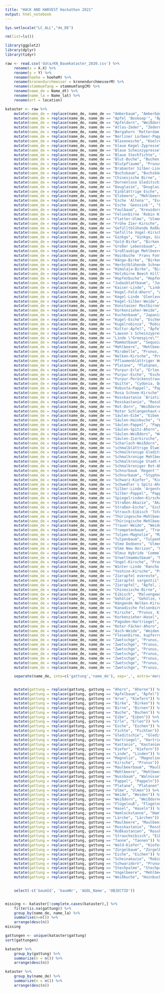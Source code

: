 ```yaml
---
title: "HACK AND HARVEST Hackathon 2021"
output: html_notebook
---
```


```r
Sys.setlocale("LC_ALL","de_DE")
```

```r
rm(list=ls())
```

```r
library(ggplot2)
library(dplyr)
library(tidyr)
```

```r
raw <- read.csv('data/KN_Baumkataster_2020.csv') %>%
    rename(x = X.X) %>%
    rename(y = Y) %>%
    rename(hoehe = hoeheM) %>%
    rename(kronendurchmesser = kronendurchmesserM) %>%
    rename(stammumfang = stammumfangCM) %>%
    rename(name_de = Name_dt) %>%
    rename(name_la = Name_lat) %>%
    rename(ort = location)
```

```r
kataster <- raw %>%
    mutate(name_de = replace(name_de, name_de == "Amberbaum", "Amberbäume, Amberbaum")) %>%
    mutate(name_de = replace(name_de, name_de == "Apfel 'Boskoop'", "Äpfel, Apfel, 'Boskoop")) %>%
    mutate(name_de = replace(name_de, name_de == "Apfeldorn", "Weißdorne, Apfeldorn")) %>%
    mutate(name_de = replace(name_de, name_de == "Atlas-Zeder", "Zedern, Atlas-Zeder")) %>%    
    mutate(name_de = replace(name_de, name_de == "Bergahorn 'Rotterdam'", "Ahorne, Bergahorn 'Rotterdam'")) %>%
    mutate(name_de = replace(name_de, name_de == "Berliner Lorbeer-Pappel", "Pappeln, Berliner Lorbeerpappel")) %>%
    mutate(name_de = replace(name_de, name_de == "Blasenesche", "Koelreuteria, Blasenesche")) %>%
    mutate(name_de = replace(name_de, name_de == "blaue Kegel-Zypresse", "Zypressen, Blaue Kegelzypresse")) %>%
    mutate(name_de = replace(name_de, name_de == "Blaue Scheinzypresse", "Scheinzypressen, Blaue Scheinzypresse")) %>%    
    mutate(name_de = replace(name_de, name_de == "Blaue Stechfichte", "Fichten, Stech-Fichte ''Glauca'")) %>%    
    mutate(name_de = replace(name_de, name_de == "Blut-Buche", "Buchen, Blutbuche")) %>%
    mutate(name_de = replace(name_de, name_de == "Blutpflaume", "Prunus, Blutpflaume")) %>%
    mutate(name_de = replace(name_de, name_de == "Brabanter Silber-Linde", "Linden, Silberlinde 'Brabant'")) %>%
    mutate(name_de = replace(name_de, name_de == "Buchsbaum", "Buchsbäume, Buchsbaum")) %>%    
    mutate(name_de = replace(name_de, name_de == "Chinesische Birne", "Birnen, Chinesische Birne")) %>%
    mutate(name_de = replace(name_de, name_de == "Dornenlose Gleditschie", "Gleditschien, Dornenlose Gleditschie")) %>%
    mutate(name_de = replace(name_de, name_de == "Douglasie", "Douglasien, Douglasie")) %>%
    mutate(name_de = replace(name_de, name_de == "Einblättrige Esche", "Eschen, Einblättrige Esche")) %>%
    mutate(name_de = replace(name_de, name_de == "Elsbeere", "Mehlbeeren, Elsbeere")) %>%
    mutate(name_de = replace(name_de, name_de == "Esche 'Altena'", "Eschen, Esche 'Altena'")) %>%
    mutate(name_de = replace(name_de, name_de == "Esche 'Geessink'", "Eschen, Esche 'Geessink'")) %>%
    mutate(name_de = replace(name_de, name_de == "Faulbaum", "Kreuzdorn, Faulbaum")) %>%
    mutate(name_de = replace(name_de, name_de == "Felsenbirne 'Robin Hill'", "Felsenbirnen, Felsenbirne 'Robin Hill'")) %>%    
    mutate(name_de = replace(name_de, name_de == "Flatter-Ulme", "Ulmen, Flatterulme")) %>%
    mutate(name_de = replace(name_de, name_de == "Frühe Zier-Kirsche", "Prunus, Frühe Zierkirsche")) %>%
    mutate(name_de = replace(name_de, name_de == "Gefülltblühende Roßkastanie", "Roßkastanien, Gefülltblühende Roßkastanie")) %>%
    mutate(name_de = replace(name_de, name_de == "Gefüllte Vogel-Kirsche", "Prunus, Gefüllte Vogelkirsche")) %>%
    mutate(name_de = replace(name_de, name_de == "Ginkgo", "Ginkgo, Ginkgo")) %>%
    mutate(name_de = replace(name_de, name_de == "Gold-Birke", "Birken, Gold-Birke")) %>%
    mutate(name_de = replace(name_de, name_de == "Großer Lebensbaum", "Lebensbäume, Großer Lebensbaum")) %>%
    mutate(name_de = replace(name_de, name_de == "Großlaubige Mehlbeere", "Mehlbeeren, Großlaubige Mehlbeere")) %>%
    mutate(name_de = replace(name_de, name_de == "Hainbuche 'Frans Fontaine'", "Hainbuchen, Hainbuche 'Frans Fontaine'")) %>%
    mutate(name_de = replace(name_de, name_de == "Hänge-Birke", "Birken, Hänge-Birke")) %>%
    mutate(name_de = replace(name_de, name_de == "Herbstblühende Schnee-Kirsche", "Prunus, Winterkirsche")) %>%
    mutate(name_de = replace(name_de, name_de == "Himalaja-Birke", "Birken, Himalaja-Birke")) %>%    
    mutate(name_de = replace(name_de, name_de == "Holzbirne Beech Hill", "Birnen, Holzbirne 'Beech Hill'")) %>%    
    mutate(name_de = replace(name_de, name_de == "Hopfenbuche", "Hopfenbuchen, Hopfenbuche")) %>%    
    mutate(name_de = replace(name_de, name_de == "Judasblattbaum", "Judasblattbäume, Judasbaum")) %>%    
    mutate(name_de = replace(name_de, name_de == "Kaiser-Linde", "Linden, Kaiser-Linde")) %>%
    mutate(name_de = replace(name_de, name_de == "Kegel-Feld-Ahorn", "Ahorne, Kegel-Feldahorn")) %>%
    mutate(name_de = replace(name_de, name_de == "Kegel-Linde 'Glenleven'", "Linden, Kegel-Linde 'Glenleven'")) %>%
    mutate(name_de = replace(name_de, name_de == "Kegel-Silber-Weide", "Weiden, Silber-Weide 'Liempde'")) %>%
    mutate(name_de = replace(name_de, name_de == "Konstanzer Mostbirne", "Birnen, Konstanzer Mostbirne")) %>%
    mutate(name_de = replace(name_de, name_de == "Korkenzieher-Weide", "Weiden, Korkenzieher-Weide")) %>%
    mutate(name_de = replace(name_de, name_de == "Kuchenbaum", "Japanischer Kuchenbäume, Japanischer Kuchenbaum")) %>%
    mutate(name_de = replace(name_de, name_de == "Kugel-Esche", "Eschen, Kugel-Esche")) %>%
    mutate(name_de = replace(name_de, name_de == "Kugelrobinie", "Robinien, Kugel-Robinie")) %>%
    mutate(name_de = replace(name_de, name_de == "Kultur-Apfel", "Äpfel, Kultur-Apfel")) %>%
    mutate(name_de = replace(name_de, name_de == "Lawson´s Scheinzypresse", "Scheinzypressen, Scheinzypresse 'Lawson'")) %>%
    mutate(name_de = replace(name_de, name_de == "Linde \"Greespire\"", "Linden, Winterlinde 'Greenspire'")) %>%
    mutate(name_de = replace(name_de, name_de == "Mammutbaum", "Sequoiadendron, Riesenmammutbaum")) %>%
    mutate(name_de = replace(name_de, name_de == "Mehlbeere", "Mehlbeeren, Mehlbeere")) %>%
    mutate(name_de = replace(name_de, name_de == "Mirabelle", "Prunus, Mirabelle")) %>%
    mutate(name_de = replace(name_de, name_de == "Nelken-Kirsche", "Prunus, Japanische Nelkenkirsche")) %>%
    mutate(name_de = replace(name_de, name_de == "Pflaumenblättriger Weißdorn", "Weißdorne, Pflaumenblättriger Weißdorn")) %>%    
    mutate(name_de = replace(name_de, name_de == "Platane", "Platanen, Platane")) %>%
    mutate(name_de = replace(name_de, name_de == "Purpur-Erle", "Erlen, Purpur-Erle")) %>%
    mutate(name_de = replace(name_de, name_de == "Purpur-Esche", "Eschen, Purpur-Esche")) %>%
    mutate(name_de = replace(name_de, name_de == "Purpur-Perückenstrauch", "Perückensträucher, Purpur-Perückenstrauch")) %>%    
    mutate(name_de = replace(name_de, name_de == "Quitte", "Cydonia, Quitte")) %>%    
    mutate(name_de = replace(name_de, name_de == "Robusta-Pappel", "Pappeln, Kanadische Pappel 'Robusta'")) %>%
    mutate(name_de = replace(name_de, name_de == "Rosa Schnee-Kirsche", "Prunus, Frühlingskirsche")) %>%
    mutate(name_de = replace(name_de, name_de == "Rosskastanie `Briotii`", "Rosskastanien, Rosskastanie `Briotii`")) %>%
    mutate(name_de = replace(name_de, name_de == "Rosskastanie", "Rosskastanien, Rosskastanie")) %>%
    mutate(name_de = replace(name_de, name_de == "Rot-Dorn", "Weißdorne, Echter Rotdorn")) %>%
    mutate(name_de = replace(name_de, name_de == "Roter Schlangenhaut-Ahorn", "Ahorne, Roter Schlangenhaut-Ahorn")) %>%    
    mutate(name_de = replace(name_de, name_de == "Säulen-Eibe", "Eiben, Säulen-Eibe")) %>%
    mutate(name_de = replace(name_de, name_de == "Säulen-Hainbuche", "Hainbuchen, Säulenhainbuche")) %>%
    mutate(name_de = replace(name_de, name_de == "Säulen-Pappel", "Pappeln, Säulenpappel")) %>%
    mutate(name_de = replace(name_de, name_de == "Säulen-Spitz-Ahorn", "Ahorne, Säulen-Spitzahorn")) %>%
    mutate(name_de = replace(name_de, name_de == "Säulen-Weißdorn", "Weißdorne, Säulen-Weißdorn")) %>%
    mutate(name_de = replace(name_de, name_de == "Säulen-Zierkirsche", "Prunus, Japanische Blütenkirsche 'Amanogawa'")) %>%    
    mutate(name_de = replace(name_de, name_de == "Scharlach-Weißdorn", "Weißdorne, Scharlach-Weißdorn")) %>%    
    mutate(name_de = replace(name_de, name_de == "schmalblättrige Ölweide", "Ölweiden, Schmalblättrige Ölweide")) %>%    
    mutate(name_de = replace(name_de, name_de == "Schmalkronige Gleditschie", "Gleditschien, Schmalkronige Gleditschie")) %>%
    mutate(name_de = replace(name_de, name_de == "Schmalkronige Mehlbeere", "Mehlbeeren, Schmalkronige Mehlbeere")) %>%
    mutate(name_de = replace(name_de, name_de == "Schmalkronige Stadt-Ulme", "Ulmen, Schmalkronige Stadtulme")) %>%
    mutate(name_de = replace(name_de, name_de == "Schmalkroniger Rot-Ahorn", "Ahorne, Schmalkroniger Rot-Ahorn")) %>%    
    mutate(name_de = replace(name_de, name_de == "Schnurbaum 'Regent'", "Schnurbäume, Schnurbaum 'Regent'")) %>%
    mutate(name_de = replace(name_de, name_de == "Schnurbaum", "Styphnolobium, Japanischer Schnurbaum")) %>%
    mutate(name_de = replace(name_de, name_de == "Schwarz-Kiefer", "Kiefern, Schwarz-Kiefer")) %>%
    mutate(name_de = replace(name_de, name_de == "Schwedler´s Spitz-Ahorn", "Ahorne, Spitzahorn 'Schwedleri'")) %>%
    mutate(name_de = replace(name_de, name_de == "Silber-Linde 'Argentea'", "Linden, Silber-Linde 'Argentea'")) %>%    
    mutate(name_de = replace(name_de, name_de == "Silber-Pappel", "Pappeln, Silber-Pappel")) %>%
    mutate(name_de = replace(name_de, name_de == "Spiegelrinden-Kirsche", "Prunus, Spiegelrinden-Kirsche")) %>%
    mutate(name_de = replace(name_de, name_de == "Straßen-Akazie", "Akazien, Straßenakazie")) %>%
    mutate(name_de = replace(name_de, name_de == "Straßen-Esche", "Eschen, Straßenesche")) %>%
    mutate(name_de = replace(name_de, name_de == "Strauch-Eibisch 'Totus albus'", "Straucheibisch, Straucheibisch 'Totus albus'")) %>%
    mutate(name_de = replace(name_de, name_de == "Thüringesche-Mehlbeere", "Mehlbeeren, Thüringer Mehlbeere")) %>%    
    mutate(name_de = replace(name_de, name_de == "Thüringische Mehlbeere", "Mehlbeeren, Thüringer Mehlbeere")) %>%    
    mutate(name_de = replace(name_de, name_de == "Trauer-Weide", "Weiden, Trauerweide")) %>%
    mutate(name_de = replace(name_de, name_de == "Trompetenbaum", "Trompetenbäume, Trompetenbaum")) %>%
    mutate(name_de = replace(name_de, name_de == "Tulpen-Magnolie", "Magnolien, Tulpen-Magnolie")) %>%
    mutate(name_de = replace(name_de, name_de == "Tulpenbaum", "Tulpenbäume, Tulpenbaum")) %>%
    mutate(name_de = replace(name_de, name_de == "Ulme Dodoens", "Ulmen, Ulme 'Dodoens'")) %>%
    mutate(name_de = replace(name_de, name_de == "Ulme New Horizon", "Ulmen, Ulme 'New Horizon'")) %>%
    mutate(name_de = replace(name_de, name_de == "Ulmus Hybride 'Commelin'", "Ulmen, Ulme 'Commelin'")) %>%
    mutate(name_de = replace(name_de, name_de == "Urweltmammutbaum", "Metasequoia, Urweltmammutbaum")) %>%
    mutate(name_de = replace(name_de, name_de == "Vogel-Kirsche", "Prunus, Vogelkirsche")) %>%
    mutate(name_de = replace(name_de, name_de == "Winter-Linde 'Rancho'", "Linden, Winterlinde 'Rancho'")) %>%
    mutate(name_de = replace(name_de, name_de == "Yoshino-Kirsche", "Prunus, Japanische Maienkirsche")) %>%
    mutate(name_de = replace(name_de, name_de == "Zierapfel evereste", "Äpfel, Zierapfel 'Evereste'")) %>%    
    mutate(name_de = replace(name_de, name_de == "Zierapfel sargentii", "Äpfel, Zierapfel 'Sargentii'")) %>%    
    mutate(name_de = replace(name_de, name_de == "Zierapfel", "Äpfel, Zierapfel")) %>%
    mutate(name_de = replace(name_de, name_de == "Chinesische-Birne", "Pyrus, Chinesische-Birne")) %>%
    mutate(name_de = replace(name_de, name_de == "Eibisch", "Malvengewächse, Straucheibisch")) %>%    
    mutate(name_de = replace(name_de, name_de == "Gehölze", "Gehölze, Gehölze")) %>%    
    mutate(name_de = replace(name_de, name_de == "Hängende Nelken-Kirsche", "Prunus, Hängende Nelken-Kirsch")) %>%    
    mutate(name_de = replace(name_de, name_de == "Kanadische Felsenbirne", "Felsenbirnen, Kanadische Felsenbirne")) %>%    
    mutate(name_de = replace(name_de, name_de == "Kirsche", "Prunus, Kirsche")) %>%    
    mutate(name_de = replace(name_de, name_de == "Korkenzieher-Hasel", "Haseln, Korkenzieherhasel")) %>%    
    mutate(name_de = replace(name_de, name_de == "Pagoden-Hartriegel", "Hartriegelgewächse, Pagoden-Hartriegel")) %>%    
    mutate(name_de = replace(name_de, name_de == "Roter-Fächer-Ahorn", "Ahorne, Roter Fächer-Ahorn")) %>%    
    mutate(name_de = replace(name_de, name_de == "Asch-Weide", "Weiden, Asch-Weide")) %>%    
    mutate(name_de = replace(name_de, name_de == "Flesenbirne, kupferrote Felsenbirne", "Felsenbirnen, Kupferrote Felsenbirne")) %>%    
    mutate(name_de = replace(name_de, name_de == "Zwetschge", "Prunus, Pflaume")) %>%    
    mutate(name_de = replace(name_de, name_de == "Zwetschge", "Prunus, Pflaume")) %>%    
    mutate(name_de = replace(name_de, name_de == "Zwetschge", "Prunus, Pflaume")) %>%    
    mutate(name_de = replace(name_de, name_de == "Zwetschge", "Prunus, Pflaume")) %>%    
    mutate(name_de = replace(name_de, name_de == "Zwetschge", "Prunus, Pflaume")) %>%    
    mutate(name_de = replace(name_de, name_de == "Zwetschge", "Prunus, Pflaume")) %>%    
    mutate(name_de = replace(name_de, name_de == "Zwetschge", "Prunus, Pflaume")) %>%    

    separate(name_de, into=c('gattung','name_de'), sep=',', extra='merge', fill='left') %>%


    mutate(gattung = replace(gattung, gattung == "Ahorn", "Ahorne")) %>%    
    mutate(gattung = replace(gattung, gattung == "Apfelbaum", "Äpfel")) %>%    
    mutate(gattung = replace(gattung, gattung == "Arve", "Kiefern")) %>%    
    mutate(gattung = replace(gattung, gattung == "Birke", "Birken")) %>%    
    mutate(gattung = replace(gattung, gattung == "Birne", "Birnen")) %>%    
    mutate(gattung = replace(gattung, gattung == "Buche", "Buchen")) %>%    
    mutate(gattung = replace(gattung, gattung == "Eibe", "Eiben")) %>%    
    mutate(gattung = replace(gattung, gattung == "Erle", "Erlen")) %>%    
    mutate(gattung = replace(gattung, gattung == "Esche", "Eschen")) %>%    
    mutate(gattung = replace(gattung, gattung == "Fichte", "Fichten")) %>%    
    mutate(gattung = replace(gattung, gattung == "Gleditschie", "Gleditschien")) %>%    
    mutate(gattung = replace(gattung, gattung == "Hartriegel", "Hartriegelgewächse")) %>%    
    mutate(gattung = replace(gattung, gattung == "Kastanie", "Kastanien")) %>%    
    mutate(gattung = replace(gattung, gattung == "Kiefer", "Kiefern")) %>%    
    mutate(gattung = replace(gattung, gattung == "Linde", "Linden")) %>%    
    mutate(gattung = replace(gattung, gattung == "Magnolie", "Magnolien")) %>%    
    mutate(gattung = replace(gattung, gattung == "Kirsche", "Prunus")) %>%    
    mutate(gattung = replace(gattung, gattung == "Maulbeerbaum", "Maulbeeren")) %>%    
    mutate(gattung = replace(gattung, gattung == "Mehlbeere", "Mehlbeeren")) %>%    
    mutate(gattung = replace(gattung, gattung == "Nussbaum", "Walnüsse")) %>%    
    mutate(gattung = replace(gattung, gattung == "Pappel", "Pappeln")) %>%    
    mutate(gattung = replace(gattung, gattung == "Platane", "Platanen")) %>%    
    mutate(gattung = replace(gattung, gattung == "Ulme", "Ulmen")) %>%    
    mutate(gattung = replace(gattung, gattung == "Weide", "Weiden")) %>%    
    mutate(gattung = replace(gattung, gattung == "Weißdorn", "Weißdorne")) %>%    
    mutate(gattung = replace(gattung, gattung == "Flügelnuß", "Flügelnüsse")) %>%    
    mutate(gattung = replace(gattung, gattung == "Hasel", "Haseln")) %>%    
    mutate(gattung = replace(gattung, gattung == "Hemlockstanne", "Hemlockstannen")) %>%    
    mutate(gattung = replace(gattung, gattung == "Lärche", "Lärchen")) %>%    
    mutate(gattung = replace(gattung, gattung == "Maulbeere", "Maulbeeren")) %>%    
    mutate(gattung = replace(gattung, gattung == "Rosskastanie", "Rosskastanien")) %>%    
    mutate(gattung = replace(gattung, gattung == "Roßkastanien", "Rosskastanien")) %>%    
    mutate(gattung = replace(gattung, gattung == "Straucheibisch", "Eibisch")) %>%    
    mutate(gattung = replace(gattung, gattung == "Tanne", "Tannen")) %>%    
    mutate(gattung = replace(gattung, gattung == "Wald-Kiefer", "Kiefern")) %>%    
    mutate(gattung = replace(gattung, gattung == "Zürgelbaum", "Zürgelbäume")) %>%    
    mutate(gattung = replace(gattung, gattung == "Eiche", "Eichen")) %>%    
    mutate(gattung = replace(gattung, gattung == "Scheinakazie", "Robinien")) %>%    
    mutate(gattung = replace(gattung, gattung == "Schwarzdorn", "Prunus")) %>%    
    mutate(gattung = replace(gattung, gattung == "Stechpalme", "Stechpalmen")) %>%    
    mutate(gattung = replace(gattung, gattung == "Vogelbeere", "Mehlbeeren")) %>%    
    mutate(gattung = replace(gattung, gattung == "Weißbuche", "Hainbuchen")) %>%    

        
    select(-c('baumId', 'baumNr', 'AGOL_Name', 'OBJECTID'))


missing <- kataster[!complete.cases(kataster),] %>%
    filter(is.na(gattung)) %>%
    group_by(name_de, name_la) %>%
    summarise(n=n()) %>%
    arrange(desc(n))
missing

gattungen <- unique(kataster$gattung)
sort(gattungen)
```
```r
kataster %>%
    group_by(gattung) %>%
    summarize(n = n()) %>%
    arrange(desc(n))
```

```r
kataster %>%
    group_by(name_de) %>%
    summarize(n = n()) %>%
    arrange(desc(n))

```

